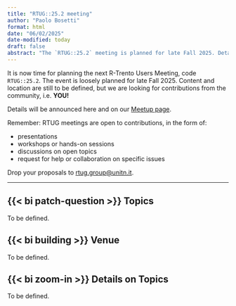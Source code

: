 ```yaml
---
title: "RTUG::25.2 meeting"
author: "Paolo Bosetti"
format: html
date: "06/02/2025"
date-modified: today
draft: false
abstract: "The `RTUG::25.2` meeting is planned for late Fall 2025. Details will be announced here and on our Meetup page."
---
```


It is now time for planning the next R-Trento Users Meeting, code `RTUG::25.2`. The event is loosely planned for late Fall 2025. Content and location are still to be defined, but we are looking for contributions from the community, i.e. **YOU!**

Details will be announced here and on our [Meetup page](https://www.meetup.com/r-trento-users-group/).

Remember: RTUG meetings are open to contributions, in the form of:

* presentations
* workshops or hands-on sessions
* discussions on open topics
* request for help or collaboration on specific issues

Drop your proposals to <rtug.group@unitn.it>.

---

## {{< bi patch-question >}} Topics

To be defined.

## {{< bi building >}} Venue

To be defined.

## {{< bi zoom-in >}} Details on Topics

To be defined.